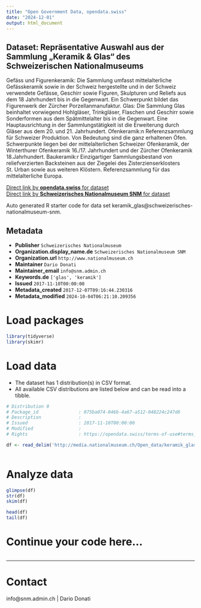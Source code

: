 ```yaml
---
title: "Open Government Data, opendata.swiss"
date: "2024-12-01"
output: html_document
---
```


## Dataset: Repräsentative Auswahl aus der Sammlung „Keramik & Glas“ des Schweizerischen Nationalmuseums

Gefäss und Figurenkeramik:
Die Sammlung umfasst mittelalterliche Gefässkeramik sowie in der Schweiz hergestellte und in der Schweiz verwendete Gefässe, Geschirr sowie Figuren, Skulpturen und Reliefs aus dem 18 Jahrhundert bis in die Gegenwart. Ein Schwerpunkt bildet das Figurenwerk der Zürcher Porzellanmanufaktur.
Glas:
Die Sammlung Glas beinhaltet vorwiegend Hohlgläser, Trinkgläser, Flaschen und Geschirr sowie Sonderformen aus dem Spätmittelalter bis in die Gegenwart. Eine Hauptausrichtung in der Sammlungstätigkeit ist die Erweiterung durch Gläser aus dem 20. und 21. Jahrhundert.
Ofenkeramik:n
Referenzsammlung für Schweizer Produktion. Von Bedeutung sind die ganz erhaltenen Öfen. Schwerpunkte liegen bei der mittelalterlichen Schweizer Ofenkeramik, der Winterthurer Ofenkeramik 16./17. Jahrhundert und der Zürcher Ofenkeramik 18.Jahrhundert.
Baukeramik:r
Einzigartiger Sammlungsbestand von reliefverzierten Backsteinen aus der Ziegelei des Zisterzienserklosters St. Urban sowie aus weiteren Klöstern. Referenzsammlung für das mittelalterliche Europa.

[Direct link by **opendata.swiss** for dataset](https://opendata.swiss/de/dataset/keramik_glas)<br>
[Direct link by **Schweizerisches Nationalmuseum SNM** for dataset](https://www.nationalmuseum.ch/sammlung_online/)

Auto generated R starter code for data set keramik_glas@schweizerisches-nationalmuseum-snm.

## Metadata

- **Publisher** `Schweizerisches Nationalmuseum`
- **Organization.display_name.de** `Schweizerisches Nationalmuseum SNM`
- **Organization.url** `http://www.nationalmuseum.ch`
- **Maintainer** `Dario Donati`
- **Maintainer_email** `info@snm.admin.ch`
- **Keywords.de** `['glas', 'keramik']`
- **Issued** `2017-11-10T00:00:00`
- **Metadata_created** `2017-12-07T09:16:44.230316`
- **Metadata_modified** `2024-10-04T06:21:10.209356`


# Load packages

```r

library(tidyverse)
library(skimr)

```

# Load data

-   The dataset has 1 distribution(s) in CSV format.
-   All available CSV distributions are listed below and can be read into a tibble.

```r

# Distribution 0
# Package_id               : 075ba074-046b-4a67-a512-048224c247d6
# Description              : 
# Issued                   : 2017-11-10T00:00:00
# Modified                 : 
# Rights                   : https://opendata.swiss/terms-of-use#terms_by

df <- read_delim('http://media.nationalmuseum.ch/Open_data/keramik_glas.csv')



```

# Analyze data

```r

glimpse(df)
str(df)
skim(df)

head(df)
tail(df)

```

# Continue your code here...

```r

```

------------------------------------------------------------------------

# Contact

info@snm.admin.ch | Dario Donati
